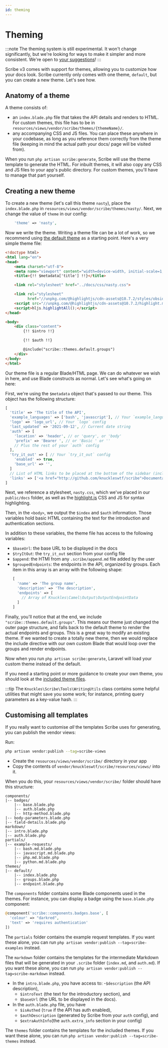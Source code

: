 ```yaml
---
id: theming
---
```


# Theming

:::note
The theming system is still experimental. It won't change significantly, but we're looking for ways to make it simpler and more consistent. We're open to [your suggestions](https://github.com/knuckleswtf/scribe/issues)!
:::

Scribe v3 comes with support for themes, allowing you to customize how your docs look.  Scribe currently only comes with one theme, `default`, but you can create a new theme. Let's see how.

## Anatomy of a theme
A theme consists of:
- an `index.blade.php` file that takes the API details and renders to HTML. For custom themes, this file has to be in `resources/views/vendor/scribe/themes/{themeName}/`.
- any accompanying CSS and JS files. You can place these anywhere in your codebase, as long as you reference them correctly from the theme file (keeping in mind the actual path your docs/ page will be visited from).

When you run `php artisan scribe:generate`, Scribe will use the theme template to generate the HTML. For inbuilt themes, it will also copy any CSS and JS files to your app's public directory. For custom themes, you'll have to manage that part yourself.

## Creating a new theme
To create a new theme (let's call this theme `nasty`), place the `index.blade.php` in `resources/views/vendor/scribe/themes/nasty/`. Next, we change the value of `theme` in our config:

```php title="config/scribe.php"
    'theme' => 'nasty',
```

Now we write the theme. Writing a theme file can be a lot of work, so we recommend using [the default theme](https://github.com/knuckleswtf/scribe/tree/master/resources/views/themes/default) as a starting point. Here's a very simple theme file:

```html title="resources/views/vendor/scribe/themes/nasty/index.blade.php"
<!doctype html>
<html lang="en">
<head>
    <meta charset="utf-8">
    <meta name="viewport" content="width=device-width, initial-scale=1, maximum-scale=1">
    <title>{!! $metadata['title'] !!}</title>

    <link rel="stylesheet" href="../docs/css/nasty.css">

    <link rel="stylesheet"
          href="//unpkg.com/@highlightjs/cdn-assets@10.7.2/styles/obsidian.min.css">
    <script src="//unpkg.com/@highlightjs/cdn-assets@10.7.2/highlight.min.js"></script>
    <script>hljs.highlightAll();</script>
</head>

<body>
    <div class="content">
        {!! $intro !!}

        {!! $auth !!}

        @include("scribe::themes.default.groups")
    </div>
</body>
</html>
```

Our theme file is a regular Blade/HTML page. We can do whatever we wish in here, and use Blade constructs as normal. Let's see what's going on here:

First, we're using the `$metadata` object that's passed to our theme. This object has the following structure:
```php
[
  'title' => 'The title of the API',
  'example_languages' => ['bash', 'javascript'], // Your `example_languages` config
  'logo' => 'logo_url', // Your `logo` config
  'last_updated' => '2021-09-12', // Current date string
  'auth' => [
    'location' => 'header', // or 'query', or 'body'
    'prefix' => 'Bearer ', // or 'Basic ' or ''
    // Plus the rest of your `auth` config
  ],
  'try_it_out' => [ // Your `try_it_out` config
    'enabled' => true,
    'base_url' => '',
  ]
  // List of HTML links to be placed at the bottom of the sidebar (including Postman collection and OpenAPI links)
  'links' => ['<a href="http://github.com/knuckleswtf/scribe">Documentation powered by Scribe ✍</a>'],
]
```

Next, we reference a stylesheet, `nasty.css`, which we've placed in our `public/docs` folder, as well as the [highlight.js](https://highlightjs.org/) CSS and JS for syntax highlighting.

Then, in the `<body>`, we output the `$index` and `$auth` information. Those variables hold basic HTML containing the text for the introduction and authentication sections.

In addition to these variables, the theme file has access to the following variables:
- `$baseUrl`: the base URL to be displayed in the docs
- `$tryItOut`: the `try_it_out` section from your config file
- `$append`: the HTMl from any `.scribe/append.md` file added by the user
- `$groupedEndpoints`: the endpoints in the API, organized by groups. Each item in this array is an array with the following shape:
   ```php
   [
     'name' => 'The group name',
     'description' => 'The description',
     'endpoints' => [
       // Array of Knuckles\Camel\Output\OutputEndpointData
     ]
   ]
   ```

Finally, you'll notice that at the end, we include `"scribe::themes.default.groups"`. This means our theme just changed the outer page structure, and falls back to the default theme to render the actual endpoints and groups. This is a great way to modify an existing theme. If we wanted to create a totally new theme, then we would replace the include directive with our own custom Blade that would loop over the groups and render endpoints.

Now when you run `php artisan scribe:generate`, Laravel will load your custom theme instead of the default.

If you need a starting point or more guidance to create your own theme, you should look at the [included theme files](https://github.com/knuckleswtf/scribe/tree/master/resources/views/themes).

:::tip
The `Knuckles\Scribe\Tools\WritingUtils` class contains some helpful utilities that might save you some work; for instance, printing query parameters as a key-value hash.
:::

## Customising all templates
If you really want to customise *all* the templates Scribe uses for generating, you can publish the vendor views:



<LaravelLumenTabs>
<TabItem value="laravel">

Run:

```bash
php artisan vendor:publish --tag=scribe-views
```

</TabItem>
<TabItem value="lumen">

- Create the `resources/views/vendor/scribe/` directory in your app
- Copy the contents of `vendor/knuckleswtf/scribe/resources/views/` into it.

</TabItem>

</LaravelLumenTabs>


When you do this, your `resources/views/vendor/scribe/` folder should have this structure:

```
components/
|-- badges/
    |-- base.blade.php
    |-- auth.blade.php
    |-- http-method.blade.php
|-- body-parameters.blade.php
|-- field-details.blade.php
markdown/
|-- intro.blade.php
|-- auth.blade.php
partials/
|-- example-requests/
    |-- bash.md.blade.php
    |-- javascript.md.blade.php
    |-- php.md.blade.php
    |-- python.md.blade.php
themes/
|-- default/
    |-- index.blade.php
    |-- groups.blade.php
    |-- endpoint.blade.php
```

The `components` folder contains some Blade components used in the themes. For instance, you can display a badge using the `base.blade.php` component:

```php title=""any .blade.php file""
@component('scribe::components.badges.base', [
  'colour' => "darkred",
  'text' => 'requires authentication'
])
```

The `partials` folder contains the example request templates. If you want these alone, you can run `php artisan vendor:publish --tag=scribe-examples` instead.

The `markdown` folder contains the templates for the intermediate Markdown files that will be generated in your `.scribe` folder (`index.md`, and `auth.md`). If you want these alone, you can run `php artisan vendor:publish --tag=scribe-markdown` instead.
  - In the `intro.blade.php`, you have access to:
    -`$description` (the API description),
    - `$introText` (the text for the introductory section), and
    - `$baseUrl` (the URL to be displayed in the docs).
  - In the `auth.blade.php` file, you have
    - `$isAuthed` (`true` if the API has auth enabled),
    - `$authDescription` (generated by Scribe from your `auth` config), and
    - `$extraAuthInfo`(the `auth.extra_info` section in your config)

The `themes` folder contains the templates for the included themes. If you want these alone, you can run `php artisan vendor:publish --tag=scribe-themes` instead.
